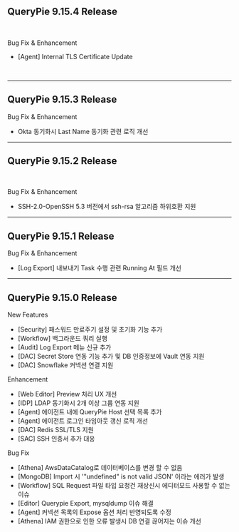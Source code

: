 ## QueryPie 9.15.4 Release 
 

Bug Fix & Enhancement

* [Agent] Internal TLS Certificate Update

 

---

## QueryPie 9.15.3 Release 
 

Bug Fix & Enhancement

* Okta 동기화시 Last Name 동기화 관련 로직 개선

---

## QueryPie 9.15.2 Release 
 

Bug Fix & Enhancement

* SSH-2.0-OpenSSH 5.3 버전에서 ssh-rsa 알고리즘 하위호환 지원

---

## QueryPie 9.15.1 Release 
 

Bug Fix & Enhancement

* [Log Export] 내보내기 Task 수행 관련 Running At 필드 개선

---

## QueryPie 9.15.0 Release 
New Features

* [Security] 패스워드 만료주기 설정 및 초기화 기능 추가
* [Workflow] 백그라운드 쿼리 실행
* [Audit] Log Export 메뉴 신규 추가
* [DAC] Secret Store 연동 기능 추가 및 DB 인증정보에 Vault 연동 지원
* [DAC] Snowflake 커넥션 연결 지원

Enhancement

* [Web Editor] Preview 처리 UX 개선
* [IDP] LDAP 동기화시 2개 이상 그룹 연동 지원
* [Agent] 에이전트 내에 QueryPie Host 선택 목록 추가
* [Agent] 에이전트 로그인 타임아웃 갱신 로직 개선
* [DAC] Redis SSL/TLS 지원
* [SAC] SSH 인증서 추가 대응

Bug Fix

* [Athena] AwsDataCatalog로 데이터베이스를 변경 할 수 없음
* [MongoDB] Import 시 '"undefined" is not valid JSON' 이라는 에러가 발생
* [Workflow] SQL Request 파일 타입 요청건 재상신시 에디터모드 사용할 수 없는 이슈
* [Editor] Querypie Export, mysqldump 이슈 해결
* [Agent] 커넥션 목록의 Expose 옵션 처리 반영되도록 수정
* [Athena] IAM 권한으로 인한 오류 발생시 DB 연결 끊어지는 이슈 개선
